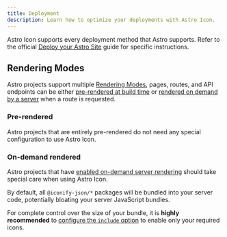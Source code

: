 ```yaml
---
title: Deployment
description: Learn how to optimize your deployments with Astro Icon.
---
```


Astro Icon supports every deployment method that Astro supports. Refer to the official [Deploy your Astro Site](https://docs.astro.build/en/guides/deploy/) guide for specific instructions.

## Rendering Modes

Astro projects support multiple [Rendering Modes](https://docs.astro.build/en/core-concepts/rendering-modes/), pages, routes, and API endpoints can be either [pre-rendered at build time](https://docs.astro.build/en/core-concepts/rendering-modes/#pre-rendered) or [rendered on demand by a server](https://docs.astro.build/en/core-concepts/rendering-modes/#on-demand-rendered) when a route is requested.

### Pre-rendered

Astro projects that are entirely pre-rendered do not need any special configuration to use Astro Icon.

### On-demand rendered

Astro projects that have [enabled on-demand server rendering](https://docs.astro.build/en/guides/server-side-rendering/#enable-on-demand-server-rendering) should take special care when using Astro Icon.

By default, all `@iconify-json/*` packages will be bundled into your server code, potentially bloating your server JavaScript bundles.

For complete control over the size of your bundle, it is **highly recommended** to [configure the `include` option](/reference/configuration#include) to enable only your required icons.

